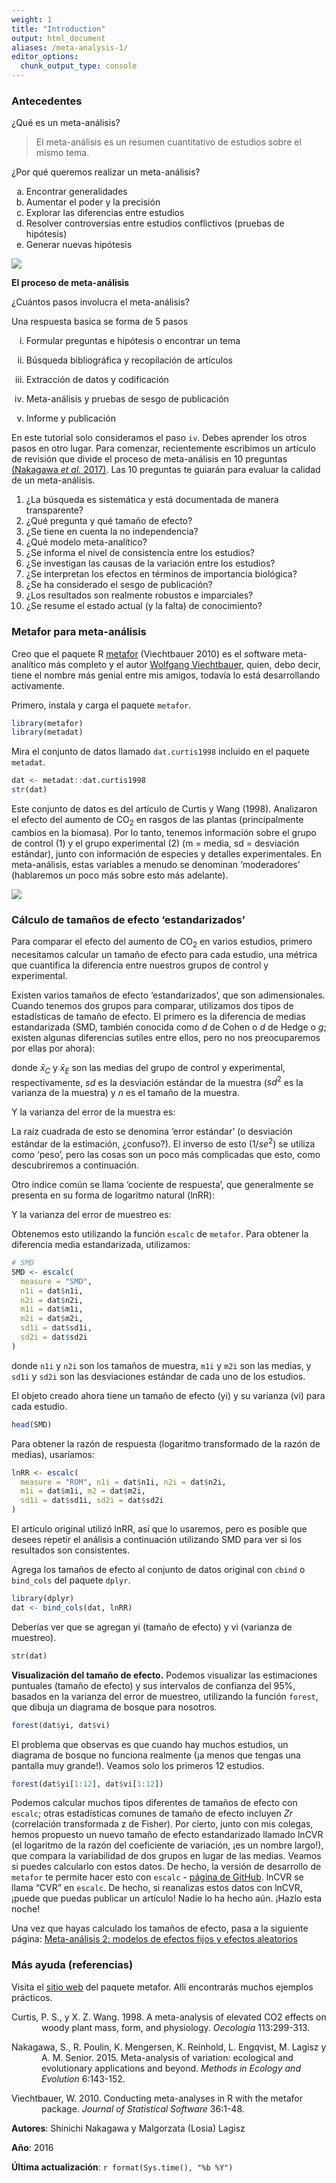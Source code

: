 ```yaml
---
weight: 1
title: "Introduction"
output: html_document
aliases: /meta-analysis-1/
editor_options: 
  chunk_output_type: console
---
```

### Antecedentes

¿Qué es un meta-análisis?

> El meta-análisis es un resumen cuantitativo de estudios sobre el mismo tema.

¿Por qué queremos realizar un meta-análisis?

a. Encontrar generalidades
b. Aumentar el poder y la precisión
c. Explorar las diferencias entre estudios
d. Resolver controversias entre estudios conflictivos (pruebas de hipótesis)
e. Generar nuevas hipótesis

![](4666102_orig.jpg)


**El proceso de meta-análisis**

¿Cuántos pasos involucra el meta-análisis?

Una respuesta basica se forma de 5 pasos

i. Formular preguntas e hipótesis o encontrar un tema

ii. Búsqueda bibliográfica y recopilación de artículos

iii. Extracción de datos y codificación

iv. Meta-análisis y pruebas de sesgo de publicación

v. Informe y publicación

En este tutorial solo consideramos el paso `iv`. Debes aprender los otros pasos en otro lugar. Para comenzar, recientemente escribimos un artículo de revisión que divide el proceso de meta-análisis en 10 preguntas [(Nakagawa *et al.* 2017)](https://bmcbiol.biomedcentral.com/articles/10.1186/s12915-017-0357-7). Las 10 preguntas te guiarán para evaluar la calidad de un meta-análisis.

1. ¿La búsqueda es sistemática y está documentada de manera transparente?
2. ¿Qué pregunta y qué tamaño de efecto?
3. ¿Se tiene en cuenta la no independencia?
4. ¿Qué modelo meta-analítico?
5. ¿Se informa el nivel de consistencia entre los estudios?
6. ¿Se investigan las causas de la variación entre los estudios?
7. ¿Se interpretan los efectos en términos de importancia biológica?
8. ¿Se ha considerado el sesgo de publicación?
9. ¿Los resultados son realmente robustos e imparciales?
10. ¿Se resume el estado actual (y la falta) de conocimiento?

### Metafor para meta-análisis

Creo que el paquete R [metafor](http://www.metafor-project.org/doku.php) (Viechtbauer 2010) es el software meta-analítico más completo y el autor [Wolfgang Viechtbauer](http://www.wvbauer.com/doku.php), quien, debo decir, tiene el nombre más genial entre mis amigos, todavía lo está desarrollando activamente.

Primero, instala y carga el paquete `metafor`.

```r
library(metafor)
library(metadat)
```

Mira el conjunto de datos llamado `dat.curtis1998` incluido en el paquete `metadat`. 

```r
dat <- metadat::dat.curtis1998
str(dat)
```

Este conjunto de datos es del artículo de Curtis y Wang (1998). Analizaron el efecto del aumento de CO$_2$ en rasgos de las plantas (principalmente cambios en la biomasa). Por lo tanto, tenemos información sobre el grupo de control (1) y el grupo experimental (2) (m = media, sd = desviación estándar), junto con información de especies y detalles experimentales. En meta-análisis, estas variables a menudo se denominan 'moderadores' (hablaremos un poco más sobre esto más adelante).


![](Linear_regression_image.jpg)

### Cálculo de tamaños de efecto 'estandarizados'

Para comparar el efecto del aumento de CO$_2$ en varios estudios, primero necesitamos calcular un tamaño de efecto para cada estudio, una métrica que cuantifica la diferencia entre nuestros grupos de control y experimental.

Existen varios tamaños de efecto 'estandarizados', que son adimensionales. Cuando tenemos dos grupos para comparar, utilizamos dos tipos de estadísticas de tamaño de efecto. El primero es la diferencia de medias estandarizada (SMD, también conocida como $d$ de Cohen o $d$ de Hedge o $g$; existen algunas diferencias sutiles entre ellos, pero no nos preocuparemos por ellas por ahora):

\begin{equation}
\mathrm{SMD}=\frac{\bar{x}_{E}-\bar{x}_{C}}{\sqrt{\frac{(n_{C}-1)sd^2_{C}+(n_{E}-1)sd^2_{E}}{n_{C}+n_{E}-2}}}
\end{equation}

donde $\bar{x}_{C}$ y $\bar{x}_{E}$ son las medias del grupo de control y experimental, respectivamente, $sd$ es la desviación estándar de la muestra ($sd^2$ es la varianza de la muestra) y $n$ es el tamaño de la muestra.

Y la varianza del error de la muestra es:

\begin{equation}
se^2_{\mathrm{SMD}}= \frac{n_{C}+n_{E}}{n_{C}n_{E}}+\frac{\mathrm{SMD}^2}{2(n_{C}+n_{E})}
\end{equation}

La raíz cuadrada de esto se denomina 'error estándar' (o desviación estándar de la estimación, ¿confuso?). El inverso de esto ($1/se^2$) se utiliza como 'peso', pero las cosas son un poco más complicadas que esto, como descubriremos a continuación.

Otro índice común se llama 'cociente de respuesta', que generalmente se presenta en su forma de logaritmo natural (lnRR):

\begin{equation}
\mathrm{lnRR}=\ln\left({\frac{\bar{x}_{E}}{\bar{x}_{C}}}\right)
\end{equation}


Y la varianza del error de muestreo es:

\begin{equation}
se^2_\mathrm{lnRR}=\frac{sd^2_{C}}{n_{C}\bar{x}^2_{C}}+\frac{sd^2_{E}}{n_{E}\bar{x}^2_{E}}
\end{equation}

Obtenemos esto utilizando la función `escalc` de `metafor`. Para obtener la diferencia media estandarizada, utilizamos:


```r
# SMD
SMD <- escalc(
  measure = "SMD", 
  n1i = dat$n1i, 
  n2i = dat$n2i,
  m1i = dat$m1i,
  m2i = dat$m2i,
  sd1i = dat$sd1i, 
  sd2i = dat$sd2i
)
```

donde `n1i` y `n2i` son los tamaños de muestra, `m1i` y `m2i` son las medias, y `sd1i` y `sd2i` son las desviaciones estándar de cada uno de los estudios.

El objeto creado ahora tiene un tamaño de efecto (yi) y su varianza (vi) para cada estudio.

```r
head(SMD)
```

Para obtener la razón de respuesta (logaritmo transformado de la razón de medias), usaríamos:

```r
lnRR <- escalc(
  measure = "ROM", n1i = dat$n1i, n2i = dat$n2i,
  m1i = dat$m1i, m2 = dat$m2i,
  sd1i = dat$sd1i, sd2i = dat$sd2i
)
```

El artículo original utilizó lnRR, así que lo usaremos, pero es posible que desees repetir el análisis a continuación utilizando SMD para ver si los resultados son consistentes.

Agrega los tamaños de efecto al conjunto de datos original con `cbind` o `bind_cols` del paquete `dplyr`.


```r
library(dplyr)
dat <- bind_cols(dat, lnRR)
```

Deberías ver que se agregan yi (tamaño de efecto) y vi (varianza de muestreo).


```r
str(dat)
```

**Visualización del tamaño de efecto.** Podemos visualizar las estimaciones puntuales (tamaño de efecto) y sus intervalos de confianza del 95%, basados en la varianza del error de muestreo, utilizando la función `forest`, que dibuja un diagrama de bosque para nosotros.


```r
forest(dat$yi, dat$vi)
```

El problema que observas es que cuando hay muchos estudios, un diagrama de bosque no funciona realmente (¡a menos que tengas una pantalla muy grande!). Veamos solo los primeros 12 estudios.


```r
forest(dat$yi[1:12], dat$vi[1:12])
```

Podemos calcular muchos tipos diferentes de tamaños de efecto con `escalc`; otras estadísticas comunes de tamaño de efecto incluyen $Zr$ (correlación transformada z de Fisher). Por cierto, junto con mis colegas, hemos propuesto un nuevo tamaño de efecto estandarizado llamado lnCVR (el logaritmo de la razón del coeficiente de variación, ¡es un nombre largo!), que compara la variabilidad de dos grupos en lugar de las medias. Veamos si puedes calcularlo con estos datos. De hecho, la versión de desarrollo de `metafor` te permite hacer esto con `escalc` - [página de GitHub](https://github.com/cran/metafor). lnCVR se llama "CVR" en `escalc`. De hecho, si reanalizas estos datos con lnCVR, ¡puede que puedas publicar un artículo! Nadie lo ha hecho aún. ¡Hazlo esta noche!

Una vez que hayas calculado los tamaños de efecto, pasa a la siguiente página: [Meta-análisis 2: modelos de efectos fijos y efectos aleatorios](/statistics/meta-analysis/meta-analysis-2)

### Más ayuda (referencias)

Visita el [sitio web](http://www.metafor-project.org/doku.php) del paquete metafor. Allí encontrarás muchos ejemplos prácticos.

<p style="margin-left:.5in;text-indent:-.5in">Curtis, P. S., y X. Z. Wang. 1998. A meta-analysis of elevated CO2 effects on woody plant mass, form, and physiology. *Oecologia* 113:299-313.</p>

<p style="margin-left:.5in;text-indent:-.5in">Nakagawa, S., R. Poulin, K. Mengersen, K. Reinhold, L. Engqvist, M. Lagisz y A. M. Senior. 2015. Meta-analysis of variation: ecological and evolutionary applications and beyond. *Methods in Ecology and Evolution* 6:143-152.</p>

<p style="margin-left:.5in;text-indent:-.5in">Viechtbauer, W. 2010. Conducting meta-analyses in R with the metafor package. *Journal of Statistical Software* 36:1-48.</p>

**Autores**: Shinichi Nakagawa y Malgorzata (Losia) Lagisz
 
**Año**: 2016

**Última actualización**: `r format(Sys.time(), "%b %Y")`

